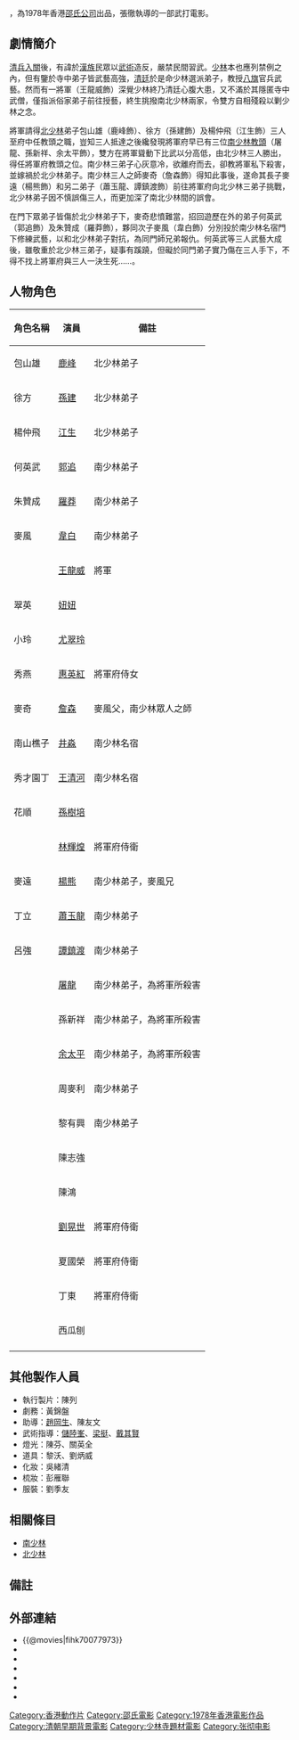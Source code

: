 {{Infobox Film
| name               = 南少林與北少林
| original_name      = ''{{lang|en|Invincible Shaolin}}''
| image              = Invincible Shaolin.jpg
| caption            = 
| director           = [[張徹|張徹]]
| producer           = [[邵逸夫|邵逸夫]]
| producer_2         = [[方逸華|方逸華]]
| writer             = [[倪匡|倪匡]] <br> [[張徹|張徹]]
| starring           = [[鹿峰|鹿峰]] <br> [[孫建|孫建]] <br> [[江生|江生]] <br> [[郭追|郭追]] <br> [[羅莽|羅莽]] <br> [[韋白|韋白]]
| music              = [[陳永煜|陳永煜]]
| cinematography     = [[曹惠琪|曹惠琪]]
| editing            = [[姜興隆|姜興隆]]
| production_company = [[邵氏公司|邵氏兄弟（香港）有限公司]]
| distributor        = [[邵氏公司|邵氏兄弟（香港）有限公司]]
| released           = {{HKG-1959}}：{{film date|1978|11|19}}<ref name="t001">[http://www.angelfire.com/home/bobic/HK_Movies/HK/hk1978c-b5.htm 香港電影票房 1978 〔華語電影〕]，〈香港電影票房全紀錄〉</ref><br>{{GER}}：{{start date|1979|12|21}}<br>{{POR}}：{{start date|1982|10|1}}
| runtime            = 98分鐘
| country            = {{英屬香港電影}}
| language           = 粵語
| budget             = 
| gross              = $1,389,084<ref name="t001" />
| preceded_by        = 
| followed_by        = 
| website            = 
| amg_id             = 1:129708
| imdb_id            = tt0077973
| cn_name            = 
| hk_name            = 
| tw_name            = 
}}

{{engname|《南少林與北少林》|''Invincible Shaolin''}}，為1978年香港[[邵氏公司|邵氏公司]]出品，張徹執導的一部武打電影。

== 劇情簡介 ==

[[清兵入關|清兵入關]]後，有諱於[[漢族|漢族]]民眾以[[武術|武術]]造反，嚴禁民間習武。[[少林|少林]]本也應列禁例之內，但有鑒於寺中弟子皆武藝高強，[[清廷|清廷]]於是命少林選派弟子，教授[[八旗|八旗]]官兵武藝。然而有一將軍（王龍威飾）深覺少林終乃清廷心腹大患，又不滿於其隱匿寺中武僧，僅指派俗家弟子前往授藝，終生挑撥南北少林兩家，令雙方自相殘殺以剿少林之念。

將軍請得[[少林寺|北少林]]弟子包山雄（鹿峰飾）、徐方（孫建飾）及楊仲飛（江生飾）三人至府中任教頭之職，豈知三人抵達之後纔發現將軍府早已有三位[[南少林|南少林]][[教頭|教頭]]（屠龍、孫新祥、余太平飾），雙方在將軍聳動下比武以分高低，由北少林三人勝出，得任將軍府教頭之位。南少林三弟子心灰意冷，欲離府而去，卻教將軍私下殺害，並嫁禍於北少林弟子。南少林三人之師麥奇（詹森飾）得知此事後，遂命其長子麥遠（楊熊飾）和另二弟子（蕭玉龍、譚鎮渡飾）前往將軍府向北少林三弟子挑戰，北少林弟子因不慎誤傷三人，而更加深了南北少林間的誤會。

在門下眾弟子皆傷於北少林弟子下，麥奇悲憤難當，招回遊歷在外的弟子何英武（郭追飾）及朱贊成（羅莽飾），夥同次子麥風（韋白飾）分別投於南少林名宿門下修練武藝，以和北少林弟子對抗，為同門師兄弟報仇。何英武等三人武藝大成後，雖敬重於北少林三弟子，疑事有蹊蹺，但礙於同門弟子實乃傷在三人手下，不得不找上將軍府與三人一決生死……。

== 人物角色 ==
{| class="wikitable" 
|- 
! 角色名稱 || 演員 || 備註
|- 
| 包山雄 || [[鹿峰|鹿峰]] || 北少林弟子
|-
| 徐方 || [[孫建|孫建]] || 北少林弟子
|-
| 楊仲飛 || [[江生|江生]] || 北少林弟子
|-
| 何英武 || [[郭追|郭追]] || 南少林弟子
|-
| 朱贊成 || [[羅莽|羅莽]] || 南少林弟子
|-
| 麥風 || [[韋白|韋白]] || 南少林弟子
|-
| || [[王龍威|王龍威]] || 將軍
|-
| 翠英 || [[郭佑華|妞妞]] ||
|-
| 小玲 || [[尤翠玲|尤翠玲]] ||
|-
| 秀燕 || [[惠英紅|惠英紅]] || 將軍府侍女
|-
| 麥奇 || [[詹森_(演員)|詹森]] || 麥風父，南少林眾人之師
|-
| 南山樵子 || [[井淼|井淼]] || 南少林名宿
|-
| 秀才園丁 || [[王清河|王清河]] || 南少林名宿
|-
| 花順 || [[孫樹培|孫樹培]] || 
|-
| || [[林輝煌|林輝煌]] || 將軍府侍衛
|-
| 麥遠 || [[楊雄_(演員)|楊熊]] || 南少林弟子，麥風兄
|-
| 丁立 || [[蕭玉龍|蕭玉龍]] || 南少林弟子
|-
| 呂強 || [[譚鎮渡|譚鎮渡]] || 南少林弟子
|-
| || [[狄威|屠龍]] || 南少林弟子，為將軍所殺害
|-
| || 孫新祥 || 南少林弟子，為將軍所殺害
|-
| || [[余太平|余太平]] || 南少林弟子，為將軍所殺害
|-
| || 周麥利 || 南少林弟子
|-
| || 黎有興 || 南少林弟子
|-
| || 陳志強 ||
|-
| || 陳鴻 ||
|-
| || [[劉晃世|劉晃世]] || 將軍府侍衛
|-
| || 夏國榮 || 將軍府侍衛
|-
| || 丁東 || 將軍府侍衛 
|-
| || 西瓜刨 ||
|-
|}

== 其他製作人員 ==
*執行製片：陳列
*劇務：黃錦盤
*助導：[[江生|趙岡生]]、陳友文
*武術指導：[[鹿峰|儲陸峯]]、[[梁挺|梁挺]]、[[戴其賢|戴其賢]]
*燈光：陳芬、關英全
*道具：黎沃、劉炳威
*化妝：吳緒清
*梳妝：彭雁聯
*服裝：劉季友

== 相關條目 ==
*[[南少林|南少林]]
*[[北少林|北少林]]

== 備註 ==
<references/>

== 外部連結 ==
*{{@movies|fihk70077973}}
*{{hkmdb title|5935}}
*{{douban}}
*{{Mtime|24364}}
*{{Amg movie|129708}}
*{{rotten-tomatoes|invincible-shaolin}}
*{{imdb title|0077973}}

{{少林寺|nocat}}
{{張徹}}
[[Category:香港動作片|Category:香港動作片]]
[[Category:邵氏電影|Category:邵氏電影]]
[[Category:1978年香港電影作品|Category:1978年香港電影作品]]
[[Category:清朝早期背景電影|Category:清朝早期背景電影]]
[[Category:少林寺題材電影|Category:少林寺題材電影]]
[[Category:张彻电影|Category:张彻电影]]
